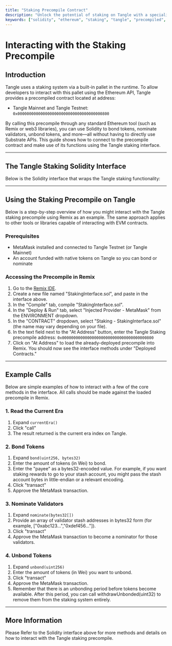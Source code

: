 ```yaml
---
title: "Staking Precompile Contract"
description: "Unlock the potential of staking on Tangle with a specialized precompiled contract accessible via the Ethereum API."
keywords: ["solidity", "ethereum", "staking", "tangle", "precompiled", "contracts"]
---
```



# Interacting with the Staking Precompile

## Introduction

Tangle uses a staking system via a built-in pallet in the runtime. To allow developers to interact with this pallet using the Ethereum API, Tangle provides a precompiled contract located at address:

- Tangle Mainnet and Tangle Testnet: `0x0000000000000000000000000000000000000800`

By calling this precompile through any standard Ethereum tool (such as Remix or web3 libraries), you can use Solidity to bond tokens, nominate validators, unbond tokens, and more—all without having to directly use Substrate APIs. This guide shows how to connect to the precompile contract and make use of its functions using the Tangle staking interface.

---

## The Tangle Staking Solidity Interface

Below is the Solidity interface that wraps the Tangle staking functionality:

<GithubFileReaderDisplay
  url="https://github.com/tangle-network/tangle/blob/main/precompiles/staking/StakingInterface.sol"
  title="Solidity Interface for Tangle Staking Precompile"
/>


---

## Using the Staking Precompile on Tangle

Below is a step-by-step overview of how you might interact with the Tangle staking precompile using Remix as an example. The same approach applies to other tools or libraries capable of interacting with EVM contracts.

### Prerequisites

- MetaMask installed and connected to Tangle Testnet (or Tangle Mainnet)
- An account funded with native tokens on Tangle so you can bond or nominate

### Accessing the Precompile in Remix

1. Go to the [Remix IDE](https://remix.ethereum.org).
2. Create a new file named "StakingInterface.sol", and paste in the interface above.
3. In the "Compile" tab, compile "StakingInterface.sol".
4. In the "Deploy & Run" tab, select "Injected Provider - MetaMask" from the ENVIRONMENT dropdown.
5. In the "CONTRACT" dropdown, select "Staking - StakingInterface.sol" (the name may vary depending on your file).
6. In the text field next to the "At Address" button, enter the Tangle Staking precompile address:
   `0x0000000000000000000000000000000000000800`
7. Click on "At Address" to load the already-deployed precompile into Remix. You should now see the interface methods under "Deployed Contracts."

---

## Example Calls

Below are simple examples of how to interact with a few of the core methods in the interface. All calls should be made against the loaded precompile in Remix.

### 1. Read the Current Era

1. Expand `currentEra()`
2. Click "call"
3. The result returned is the current era index on Tangle.

### 2. Bond Tokens

1. Expand `bond(uint256, bytes32)`
2. Enter the amount of tokens (in Wei) to bond.
3. Enter the "payee" as a bytes32-encoded value. For example, if you want staking rewards to go to your stash account, you might pass the stash account bytes in little-endian or a relevant encoding.
4. Click "transact"
5. Approve the MetaMask transaction.

### 3. Nominate Validators

1. Expand `nominate(bytes32[])`
2. Provide an array of validator stash addresses in bytes32 form (for example, ["0xabc123...","0xdef456..."]).
3. Click "transact"
4. Approve the MetaMask transaction to become a nominator for those validators.

### 4. Unbond Tokens

1. Expand `unbond(uint256)`
2. Enter the amount of tokens (in Wei) you want to unbond.
3. Click "transact"
4. Approve the MetaMask transaction.
5. Remember that there is an unbonding period before tokens become available. After this period, you can call withdrawUnbonded(uint32) to remove them from the staking system entirely.

---

## More Information

Please Refer to the Solidity interface above for more methods and details on how to interact with the Tangle staking precompile.
